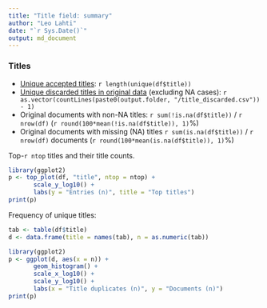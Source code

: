 ```yaml
---
title: "Title field: summary"
author: "Leo Lahti"
date: "`r Sys.Date()`"
output: md_document
---
```



### Titles

 * [Unique accepted titles](output.tables/title_accepted.csv): `r length(unique(df$title))`
 * [Unique discarded titles in original data](output.tables/title_discarded.csv) (excluding NA cases): `r as.vector(countLines(paste0(output.folder, "/title_discarded.csv")) - 1)` 
 * Original documents with non-NA titles: `r sum(!is.na(df$title))` / `r nrow(df)` (`r round(100*mean(!is.na(df$title)), 1)`%)
 * Original documents with missing (NA) titles `r sum(is.na(df$title))` / `r nrow(df)` documents (`r round(100*mean(is.na(df$title)), 1)`%) 

Top-`r ntop` titles and their title counts.

```r
library(ggplot2)
p <- top_plot(df, "title", ntop = ntop) +
       scale_y_log10() +
       labs(y = "Entries (n)", title = "Top titles")
print(p)
```



Frequency of unique titles:

```r
tab <- table(df$title)
d <- data.frame(title = names(tab), n = as.numeric(tab))

library(ggplot2)
p <- ggplot(d, aes(x = n)) +
       geom_histogram() +
       scale_x_log10() +
       scale_y_log10() +
       labs(x = "Title duplicates (n)", y = "Documents (n)")
print(p)
```




